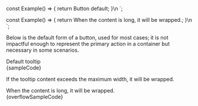 
const Example() => {
	return <Tooltip label="Button" appearance="primary" color="black">Button default</Tooltip>;
}\n
`;

const Example() => {
	return <Tooltip label="Button" appearance="primary" color="black" customWidth={200}>When the content is long, it will be wrapped.</Tooltip>;
}\n
`;

<Section contained={true} style={{ paddingTop: 0 }}>
	<p>
		Below is the default form of a button, used for most cases; it is not
		impactful enough to represent the primary action in a container but
		necessary in some scenarios.
	</p>
	<Preview wrapper={true}>
		<div style={{ padding: '40px' }}>
			<Tooltip
				label="Tooltip"
				appearance="primary"
				position="top"
				color="black"
			>
				Default tooltip
			</Tooltip>
		</div>
	</Preview>
	<Snippet language="js">{sampleCode}</Snippet>
</Section>

<Section title="Overflow" contained={true} style={{ paddingTop: 0 }}>
	<p>If the tooltip content exceeds the maximum width, it will be wrapped.</p>
	<Preview wrapper={true}>
		<div style={{ padding: '40px' }}>
			<Tooltip
				label="Overflow"
				appearance="primary"
				position="right"
				color="black"
				customWidth={200}
			>
				When the content is long, it will be wrapped.
			</Tooltip>
		</div>
	</Preview>
	<Snippet language="js">{overflowSampleCode}</Snippet>
</Section>
